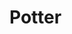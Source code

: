 
# Potter
<ProjectDetails
  floatRight
  region="Reach"
  house="House Potter"
  type="Keep"
  status="Not Started"
  warp="/warp potter"
  projectLead=""
  dateStarted="undefined"
  dateCompleted="undefined"
/>
